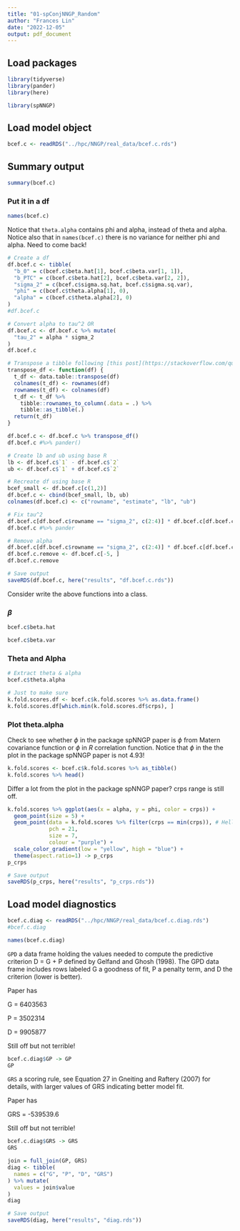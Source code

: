```yaml
---
title: "01-spConjNNGP_Random"
author: "Frances Lin"
date: "2022-12-05"
output: pdf_document
---
```


## Load packages

```r
library(tidyverse)
library(pander)
library(here)
```
```r
library(spNNGP)
```
## Load model object 

```r
bcef.c <- readRDS("../hpc/NNGP/real_data/bcef.c.rds")
```

## Summary output 

```r
summary(bcef.c)
```

### Put it in a df 

```r
names(bcef.c)
```

Notice that `theta.alpha` contains phi and alpha, instead of theta and alpha. Notice also that in `names(bcef.c)` there is no variance for neither phi and alpha. Need to come back! 

```r
# Create a df 
df.bcef.c <- tibble(
  "b_0" = c(bcef.c$beta.hat[1], bcef.c$beta.var[1, 1]), 
  "b_PTC" = c(bcef.c$beta.hat[2], bcef.c$beta.var[2, 2]), 
  "sigma_2" = c(bcef.c$sigma.sq.hat, bcef.c$sigma.sq.var), 
  "phi" = c(bcef.c$theta.alpha[1], 0), 
  "alpha" = c(bcef.c$theta.alpha[2], 0)
)
#df.bcef.c 
```

```r
# Convert alpha to tau^2 OR
df.bcef.c <- df.bcef.c %>% mutate(
  "tau_2" = alpha * sigma_2
)
df.bcef.c
```
```r
# Transpose a tibble following [this post](https://stackoverflow.com/questions/42790219/how-do-i-transpose-a-tibble-in-r)
transpose_df <- function(df) {
  t_df <- data.table::transpose(df)
  colnames(t_df) <- rownames(df)
  rownames(t_df) <- colnames(df)
  t_df <- t_df %>%
    tibble::rownames_to_column(.data = .) %>%
    tibble::as_tibble(.)
  return(t_df)
}
```

```r
df.bcef.c <- df.bcef.c %>% transpose_df()
df.bcef.c #%>% pander()
```

```r
# Create lb and ub using base R
lb <- df.bcef.c$`1` - df.bcef.c$`2`
ub <- df.bcef.c$`1` + df.bcef.c$`2`
```

```r
# Recreate df using base R 
bcef_small <- df.bcef.c[c(1,2)]
df.bcef.c <- cbind(bcef_small, lb, ub)
colnames(df.bcef.c) <- c("rowname", "estimate", "lb", "ub")
```

```r
# Fix tau^2
df.bcef.c[df.bcef.c$rowname == "sigma_2", c(2:4)] * df.bcef.c[df.bcef.c$rowname == "alpha", c(2)] -> df.bcef.c[df.bcef.c$rowname == "tau_2", c(2:4)]
df.bcef.c #%>% pander
```

```r
# Remove alpha 
df.bcef.c[df.bcef.c$rowname == "sigma_2", c(2:4)] * df.bcef.c[df.bcef.c$rowname == "alpha", c(2)] -> df.bcef.c[df.bcef.c$rowname == "tau_2", c(2:4)]
df.bcef.c.remove <- df.bcef.c[-5, ]
df.bcef.c.remove
```

```r
# Save output 
saveRDS(df.bcef.c, here("results", "df.bcef.c.rds"))
```


Consider write the above functions into a class. 

### $\beta$ 

```r
bcef.c$beta.hat
```

```r
bcef.c$beta.var
```

### Theta and Alpha 

```r
# Extract theta & alpha 
bcef.c$theta.alpha
```
```r
# Just to make sure
k.fold.scores.df <- bcef.c$k.fold.scores %>% as.data.frame() 
k.fold.scores.df[which.min(k.fold.scores.df$crps), ]
```

### Plot theta.alpha

Check to see whether $\phi$ in the package spNNGP paper is $\phi$ from Matern covariance function or $\phi$ in $R$ correlation function. Notice that $\phi$ in the the plot in the package spNNGP paper is not 4.93! 

```r
k.fold.scores <- bcef.c$k.fold.scores %>% as_tibble()
k.fold.scores %>% head()
```

Differ a lot from the plot in the package spNNGP paper? crps range is still off. 

```r
k.fold.scores %>% ggplot(aes(x = alpha, y = phi, color = crps)) +
  geom_point(size = 5) + 
  geom_point(data = k.fold.scores %>% filter(crps == min(crps)), # Hello!
             pch = 21,
             size = 7,
             colour = "purple") + 
  scale_color_gradient(low = "yellow", high = "blue") +
  theme(aspect.ratio=1) -> p_crps
p_crps
```

```r
# Save output 
saveRDS(p_crps, here("results", "p_crps.rds"))
```

## Load model diagnostics 

```r
bcef.c.diag <- readRDS("../hpc/NNGP/real_data/bcef.c.diag.rds")
#bcef.c.diag
```

```r
names(bcef.c.diag)
```
`GPD` a data frame holding the values needed to compute the predictive criterion D = G + P defined by Gelfand and Ghosh (1998). The GPD data frame includes rows labeled G a goodness of fit, P a penalty term, and D the criterion (lower is better).

Paper has 

G = 6403563

P = 3502314

D = 9905877

Still off but not terrible!

```r
bcef.c.diag$GP -> GP
GP
```

`GRS` a scoring rule, see Equation 27 in Gneiting and Raftery (2007) for details, with larger values of GRS indicating better model fit.

Paper has 

GRS = -539539.6

Still off but not terrible!

```r
bcef.c.diag$GRS -> GRS
GRS
```

```r
join = full_join(GP, GRS)
diag <- tibble(
  names = c("G", "P", "D", "GRS")
) %>% mutate(
  values = join$value
)
diag
```

```r
# Save output 
saveRDS(diag, here("results", "diag.rds"))
```


